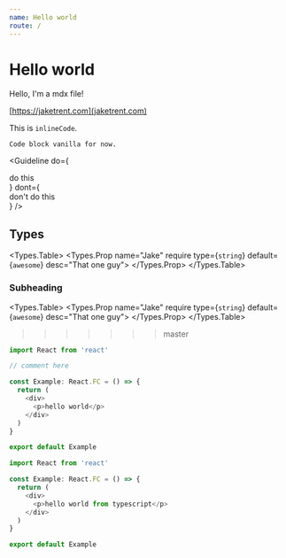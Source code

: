 ```yaml
---
name: Hello world
route: /
---
```



# Hello world

Hello, I'm a mdx file!

[https://jaketrent.com](jaketrent.com)

This is `inlineCode`.

```
Code block vanilla for now.
```

<Guideline
  do={
    <div>do this</div>
  }
  dont={
    <div>don't do this</div>
  }
/>

## Types

<Types.Table>
  <Types.Prop name="Jake" require type={<code>string</code>} default={<code>awesome</code>} desc="That one guy">
  </Types.Prop>
</Types.Table>

### Subheading

<Types.Table>
  <Types.Prop name="Jake" require type={<code>string</code>} default={<code>awesome</code>} desc="That one guy">
  </Types.Prop>
</Types.Table>
>>>>>>> master

```typescript
import React from 'react'

// comment here

const Example: React.FC = () => {
  return (
    <div>
      <p>hello world</p>
    </div>
  )
}

export default Example
```

```typescript codesandbox=default
import React from 'react'

const Example: React.FC = () => {
  return (
    <div>
      <p>hello world from typescript</p>
    </div>
  )
}

export default Example
```
